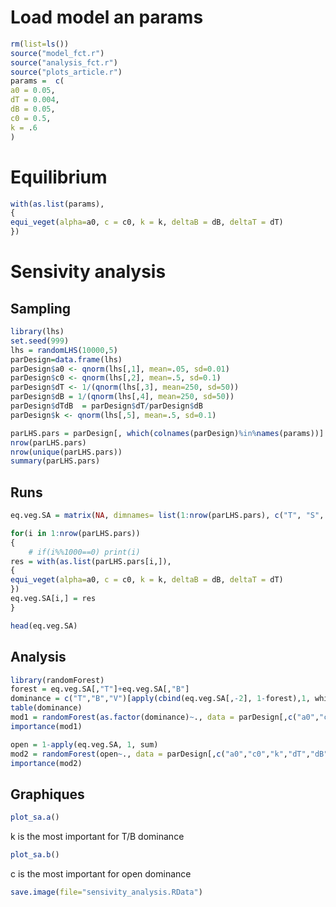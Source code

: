 <!-- # ---
# title: "Parmeterization"
# author: "Isabelle Boulangeat"
# date: "02/05/2018"
# output:
#   html_document:
#       keep_md: yes
#       theme: cosmo
#       highlight: tango
#       number_sections: true
#       toc: true
# --- -->

<!-- library(rmarkdown) -->
<!-- library(knitr) -->
<!-- knit("Sensitivity_analysis.Rmd", "Sensitivity_analysis.md") -->

# Load model an params

```r
rm(list=ls())
source("model_fct.r")
source("analysis_fct.r")
source("plots_article.r")
params =  c(
a0 = 0.05,
dT = 0.004,
dB = 0.05,
c0 = 0.5,
k = .6
)
```

# Equilibrium

```r
with(as.list(params),
{
equi_veget(alpha=a0, c = c0, k = k, deltaB = dB, deltaT = dT)
})
```

# Sensivity analysis

## Sampling

```r
library(lhs)
set.seed(999)
lhs = randomLHS(10000,5)
parDesign=data.frame(lhs)
parDesign$a0 <- qnorm(lhs[,1], mean=.05, sd=0.01)
parDesign$c0 <- qnorm(lhs[,2], mean=.5, sd=0.1)
parDesign$dT <- 1/(qnorm(lhs[,3], mean=250, sd=50))
parDesign$dB = 1/(qnorm(lhs[,4], mean=250, sd=50))
parDesign$dTdB  = parDesign$dT/parDesign$dB
parDesign$k <- qnorm(lhs[,5], mean=.5, sd=0.1)

parLHS.pars = parDesign[, which(colnames(parDesign)%in%names(params))]
nrow(parLHS.pars)
nrow(unique(parLHS.pars))
summary(parLHS.pars)
```

## Runs

```r
eq.veg.SA = matrix(NA, dimnames= list(1:nrow(parLHS.pars), c("T", "S", "B")), ncol =3, nrow = nrow(parLHS.pars) )

for(i in 1:nrow(parLHS.pars))
{
	# if(i%%1000==0) print(i)
res = with(as.list(parLHS.pars[i,]),
{
equi_veget(alpha=a0, c = c0, k = k, deltaB = dB, deltaT = dT)
})
eq.veg.SA[i,] = res
}

head(eq.veg.SA)
```

## Analysis

```r
library(randomForest)
forest = eq.veg.SA[,"T"]+eq.veg.SA[,"B"]
dominance = c("T","B","V")[apply(cbind(eq.veg.SA[,-2], 1-forest),1, which.max)]
table(dominance)
mod1 = randomForest(as.factor(dominance)~., data = parDesign[,c("a0","c0","k","dT","dB","dTdB")])
importance(mod1)

open = 1-apply(eq.veg.SA, 1, sum)
mod2 = randomForest(open~., data = parDesign[,c("a0","c0","k","dT","dB","dTdB")])
importance(mod2)
```

## Graphiques

```r
plot_sa.a()
```
k is the most important for T/B dominance

```r
plot_sa.b()
```
c is the most important for open dominance

```r
save.image(file="sensivity_analysis.RData")
```
